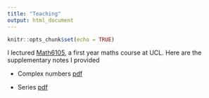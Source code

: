 ```yaml
---
title: "Teaching"
output: html_document
---
```


```r
knitr::opts_chunk$set(echo = TRUE)
```

I lectured [Math6105](https://www.ucl.ac.uk/maths/courses/undergraduates/modules/general-ancillary/math6105), a first year maths course at UCL. Here are the supplementary notes I provided

* Complex numbers <a href="pdfs/complex_numbers_Qs.pdf">pdf</a>

* Series <a href="pdfs/MATH6105_Series_MACLAURIN_REV.pdf">pdf</a>
